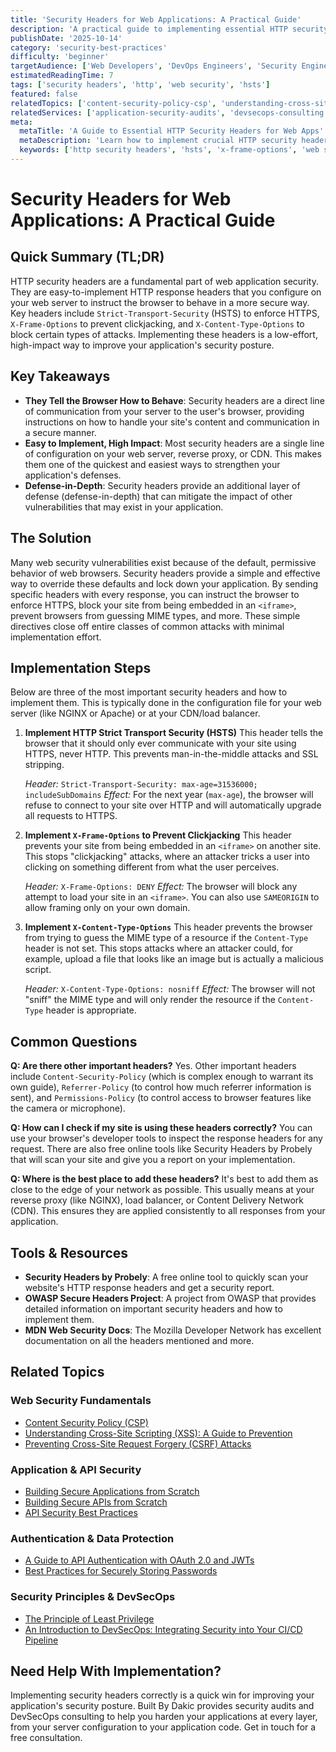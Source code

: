 ```yaml
---
title: 'Security Headers for Web Applications: A Practical Guide'
description: 'A practical guide to implementing essential HTTP security headers like HSTS, X-Content-Type-Options, and X-Frame-Options to harden your web application.'
publishDate: '2025-10-14'
category: 'security-best-practices'
difficulty: 'beginner'
targetAudience: ['Web Developers', 'DevOps Engineers', 'Security Engineers']
estimatedReadingTime: 7
tags: ['security headers', 'http', 'web security', 'hsts']
featured: false
relatedTopics: ['content-security-policy-csp', 'understanding-cross-site-scripting-xss-a-guide-to-prevention', 'preventing-cross-site-request-forgery-csrf-attacks', 'building-secure-applications-from-scratch', 'building-secure-apis-from-scratch', 'a-guide-to-api-authentication-with-oauth-2-0-and-jwts', 'api-security-best-practices', 'best-practices-for-securely-storing-passwords', 'the-principle-of-least-privilege', 'an-introduction-to-devsecops']
relatedServices: ['application-security-audits', 'devsecops-consulting']
meta:
  metaTitle: 'A Guide to Essential HTTP Security Headers for Web Apps'
  metaDescription: 'Learn how to implement crucial HTTP security headers like Strict-Transport-Security (HSTS), X-Frame-Options, and others to protect your web application from common attacks.'
  keywords: ['http security headers', 'hsts', 'x-frame-options', 'web security']
---
```


# Security Headers for Web Applications: A Practical Guide

## Quick Summary (TL;DR)

HTTP security headers are a fundamental part of web application security. They are easy-to-implement HTTP response headers that you configure on your web server to instruct the browser to behave in a more secure way. Key headers include `Strict-Transport-Security` (HSTS) to enforce HTTPS, `X-Frame-Options` to prevent clickjacking, and `X-Content-Type-Options` to block certain types of attacks. Implementing these headers is a low-effort, high-impact way to improve your application's security posture.

## Key Takeaways

- **They Tell the Browser How to Behave**: Security headers are a direct line of communication from your server to the user's browser, providing instructions on how to handle your site's content and communication in a secure manner.
- **Easy to Implement, High Impact**: Most security headers are a single line of configuration on your web server, reverse proxy, or CDN. This makes them one of the quickest and easiest ways to strengthen your application's defenses.
- **Defense-in-Depth**: Security headers provide an additional layer of defense (defense-in-depth) that can mitigate the impact of other vulnerabilities that may exist in your application.

## The Solution

Many web security vulnerabilities exist because of the default, permissive behavior of web browsers. Security headers provide a simple and effective way to override these defaults and lock down your application. By sending specific headers with every response, you can instruct the browser to enforce HTTPS, block your site from being embedded in an `<iframe>`, prevent browsers from guessing MIME types, and more. These simple directives close off entire classes of common attacks with minimal implementation effort.

## Implementation Steps

Below are three of the most important security headers and how to implement them. This is typically done in the configuration file for your web server (like NGINX or Apache) or at your CDN/load balancer.

1.  **Implement HTTP Strict Transport Security (HSTS)**
    This header tells the browser that it should only ever communicate with your site using HTTPS, never HTTP. This prevents man-in-the-middle attacks and SSL stripping.

    _Header:_ `Strict-Transport-Security: max-age=31536000; includeSubDomains`
    _Effect:_ For the next year (`max-age`), the browser will refuse to connect to your site over HTTP and will automatically upgrade all requests to HTTPS.

2.  **Implement `X-Frame-Options` to Prevent Clickjacking**
    This header prevents your site from being embedded in an `<iframe>` on another site. This stops "clickjacking" attacks, where an attacker tricks a user into clicking on something different from what the user perceives.

    _Header:_ `X-Frame-Options: DENY`
    _Effect:_ The browser will block any attempt to load your site in an `<iframe>`. You can also use `SAMEORIGIN` to allow framing only on your own domain.

3.  **Implement `X-Content-Type-Options`**
    This header prevents the browser from trying to guess the MIME type of a resource if the `Content-Type` header is not set. This stops attacks where an attacker could, for example, upload a file that looks like an image but is actually a malicious script.

    _Header:_ `X-Content-Type-Options: nosniff`
    _Effect:_ The browser will not "sniff" the MIME type and will only render the resource if the `Content-Type` header is appropriate.

## Common Questions

**Q: Are there other important headers?**
Yes. Other important headers include `Content-Security-Policy` (which is complex enough to warrant its own guide), `Referrer-Policy` (to control how much referrer information is sent), and `Permissions-Policy` (to control access to browser features like the camera or microphone).

**Q: How can I check if my site is using these headers correctly?**
You can use your browser's developer tools to inspect the response headers for any request. There are also free online tools like Security Headers by Probely that will scan your site and give you a report on your implementation.

**Q: Where is the best place to add these headers?**
It's best to add them as close to the edge of your network as possible. This usually means at your reverse proxy (like NGINX), load balancer, or Content Delivery Network (CDN). This ensures they are applied consistently to all responses from your application.

## Tools & Resources

- **Security Headers by Probely**: A free online tool to quickly scan your website's HTTP response headers and get a security report.
- **OWASP Secure Headers Project**: A project from OWASP that provides detailed information on important security headers and how to implement them.
- **MDN Web Security Docs**: The Mozilla Developer Network has excellent documentation on all the headers mentioned and more.

## Related Topics

### Web Security Fundamentals
- [Content Security Policy (CSP)](/topics/content-security-policy-csp)
- [Understanding Cross-Site Scripting (XSS): A Guide to Prevention](/topics/understanding-cross-site-scripting-xss-a-guide-to-prevention)
- [Preventing Cross-Site Request Forgery (CSRF) Attacks](/topics/preventing-cross-site-request-forgery-csrf-attacks)

### Application & API Security
- [Building Secure Applications from Scratch](/topics/building-secure-applications-from-scratch)
- [Building Secure APIs from Scratch](/topics/building-secure-apis-from-scratch)
- [API Security Best Practices](/topics/api-security-best-practices)

### Authentication & Data Protection
- [A Guide to API Authentication with OAuth 2.0 and JWTs](/topics/a-guide-to-api-authentication-with-oauth-2-0-and-jwts)
- [Best Practices for Securely Storing Passwords](/topics/best-practices-for-securely-storing-passwords)

### Security Principles & DevSecOps
- [The Principle of Least Privilege](/topics/the-principle-of-least-privilege)
- [An Introduction to DevSecOps: Integrating Security into Your CI/CD Pipeline](/topics/an-introduction-to-devsecops)

## Need Help With Implementation?

Implementing security headers correctly is a quick win for improving your application's security posture. Built By Dakic provides security audits and DevSecOps consulting to help you harden your applications at every layer, from your server configuration to your application code. Get in touch for a free consultation.
